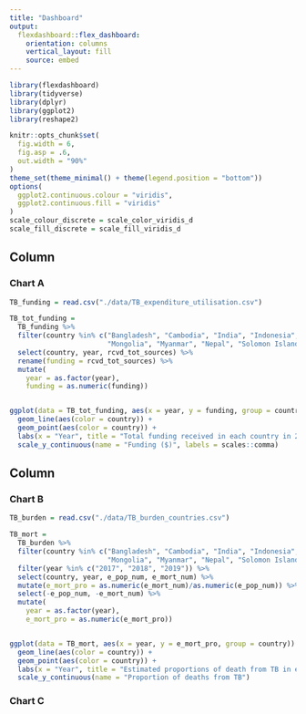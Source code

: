 ```yaml
---
title: "Dashboard"
output: 
  flexdashboard::flex_dashboard:
    orientation: columns
    vertical_layout: fill
    source: embed
---
```


```r
library(flexdashboard)
library(tidyverse)
library(dplyr)
library(ggplot2)
library(reshape2)

knitr::opts_chunk$set(
  fig.width = 6,
  fig.asp = .6,
  out.width = "90%"
)
theme_set(theme_minimal() + theme(legend.position = "bottom"))
options(
  ggplot2.continuous.colour = "viridis",
  ggplot2.continuous.fill = "viridis"
)
scale_colour_discrete = scale_color_viridis_d
scale_fill_discrete = scale_fill_viridis_d
```


Column {data-width=650}
-----------------------------------------------------------------------

### Chart A

```r
TB_funding = read.csv("./data/TB_expenditure_utilisation.csv")

TB_tot_funding =
  TB_funding %>%
  filter(country %in% c("Bangladesh", "Cambodia", "India", "Indonesia", "Lao People's Democratic Republic",
                        "Mongolia", "Myanmar", "Nepal", "Solomon Islands", "Thailand", "Timor-Leste")) %>%
  select(country, year, rcvd_tot_sources) %>%
  rename(funding = rcvd_tot_sources) %>%
  mutate(
    year = as.factor(year), 
    funding = as.numeric(funding))


ggplot(data = TB_tot_funding, aes(x = year, y = funding, group = country)) +
  geom_line(aes(color = country)) +
  geom_point(aes(color = country)) +
  labs(x = "Year", title = "Total funding received in each country in 2017~2019") +
  scale_y_continuous(name = "Funding ($)", labels = scales::comma)
```

Column {data-width=350}
-----------------------------------------------------------------------

### Chart B

```r
TB_burden = read.csv("./data/TB_burden_countries.csv")

TB_mort =
  TB_burden %>%
  filter(country %in% c("Bangladesh", "Cambodia", "India", "Indonesia", "Lao People's Democratic Republic",
                        "Mongolia", "Myanmar", "Nepal", "Solomon Islands", "Thailand", "Timor-Leste")) %>%
  filter(year %in% c("2017", "2018", "2019")) %>%
  select(country, year, e_pop_num, e_mort_num) %>%
  mutate(e_mort_pro = as.numeric(e_mort_num)/as.numeric(e_pop_num)) %>%
  select(-e_pop_num, -e_mort_num) %>%
  mutate(
    year = as.factor(year), 
    e_mort_pro = as.numeric(e_mort_pro))


ggplot(data = TB_mort, aes(x = year, y = e_mort_pro, group = country)) +
  geom_line(aes(color = country)) +
  geom_point(aes(color = country)) +
  labs(x = "Year", title = "Estimated proportions of death from TB in each country in 2017~2019") +
  scale_y_continuous(name = "Proportion of deaths from TB")
```

### Chart C

```r

```

